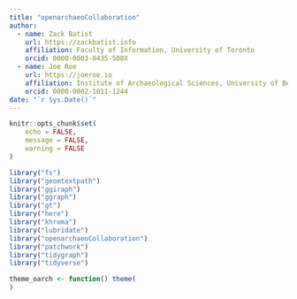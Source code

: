 ```yaml
---
title: "openarchaeoCollaboration"
author:
  - name: Zack Batist
    url: https://zackbatist.info
    affiliation: Faculty of Information, University of Toronto
    orcid: 0000-0003-0435-508X 
  - name: Joe Roe
    url: https://joeroe.io
    affiliation: Institute of Archaeological Sciences, University of Bern
    orcid: 0000-0002-1011-1244
date: "`r Sys.Date()`"
---
```


```r
knitr::opts_chunk$set(
	echo = FALSE,
	message = FALSE,
	warning = FALSE
)
```

```r
library("fs")
library("geomtextpath")
library("ggiraph")
library("ggraph")
library("gt")
library("here")
library("khroma")
library("lubridate")
library("openarchaeoCollaboration")
library("patchwork")
library("tidygraph")
library("tidyverse")
```

```r
theme_oarch <- function() theme(
)
```
